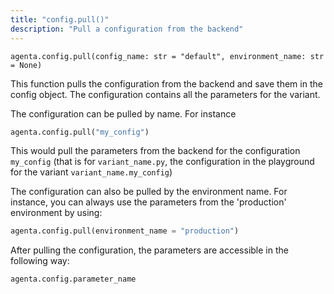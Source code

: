 ```yaml
---
title: "config.pull()"
description: "Pull a configuration from the backend"
---
```


`agenta.config.pull(config_name: str = "default", environment_name: str = None)`

This function pulls the configuration from the backend and save them in the config object. The configuration contains all the parameters for the variant. 

The configuration can be pulled by name. For instance
```python
agenta.config.pull("my_config")
```

This would pull the parameters from the backend for the configuration `my_config` (that is for `variant_name.py`, the configuration in the playground for the variant `variant_name.my_config`)

The configuration can also be pulled by the environment name. For instance, you can always use the parameters from the 'production' environment by using:

```python
agenta.config.pull(environment_name = "production")
```

After pulling the configuration, the parameters are accessible in the following way:

```python
agenta.config.parameter_name
```
